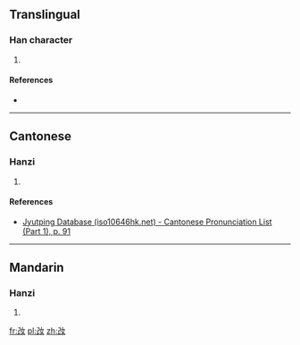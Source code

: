 ==Translingual==

===Han character===
{{Han char|rn=38|rad=女|as=03|sn=6|four=1474<sub>0</sub>|canj=尸山女 (SUV), X尸山女 (XSUV)|ids=⿰[[己]][[女]]}}

# {{defn|Han|sort=女03}}

====References====
* {{Han ref|kx=0255.170|dkj=06062|hdz=21027.120|uh=5980|ud=22912|bh=C9CC|bd=51660}}

----

==Cantonese==

===Hanzi===
{{yue-hanzi|jyut=[[gei2]]|y=gei2}}

# {{defn|lang=yue|sort=女03}}

====References====
* [http://www.iso10646hk.net/jp/document/download.jsp Jyutping Database (iso10646hk.net) - Cantonese Pronunciation List (Part 1), p. 91]

----

==Mandarin==

===Hanzi===
{{cmn-hanzi|pin=[[jǐ]] ([[ji3]])|wg=chi<sup>3</sup>}}

# {{defn|lang=cmn|sort=女03}}

[[fr:妀]]
[[pl:妀]]
[[zh:妀]]